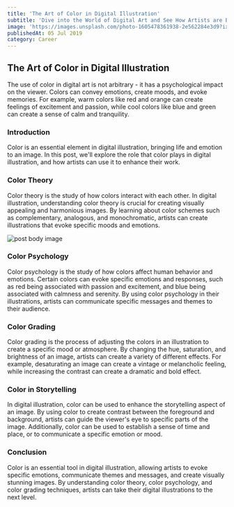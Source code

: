 ```yaml
---
title: 'The Art of Color in Digital Illustration'
subtitle: 'Dive into the World of Digital Art and See How Artists are Breathing Life into Their Creative Vision to Create Spellbinding Stories.'
image: 'https://images.unsplash.com/photo-1605478361938-2e562284e3d9?ixlib=rb-4.0.3&ixid=MnwxMjA3fDB8MHxzZWFyY2h8MzR8fGJsYWNrJTIwYXJ0fGVufDB8fDB8fA%3D%3D&auto=format&fit=crop&w=1800&q=60'
publishedAt: 05 Jul 2019
category: Career
---
```


## The Art of Color in Digital Illustration

The use of color in digital art is not arbitrary - it has a psychological impact on the viewer. Colors can convey emotions, create moods, and evoke memories. For example, warm colors like red and orange can create feelings of excitement and passion, while cool colors like blue and green can create a sense of calm and tranquility.

### Introduction

Color is an essential element in digital illustration, bringing life and emotion to an image. In this post, we'll explore the role that color plays in digital illustration, and how artists can use it to enhance their work.

### Color Theory

Color theory is the study of how colors interact with each other. In digital illustration, understanding color theory is crucial for creating visually appealing and harmonious images. By learning about color schemes such as complementary, analogous, and monochromatic, artists can create illustrations that evoke specific moods and emotions.

<Image
  alt="post body image"
  caption="Image from unsplash"
  src="https://images.unsplash.com/photo-1568733873715-f9d497a47ea0?ixlib=rb-4.0.3&ixid=MnwxMjA3fDB8MHxwaG90by1wYWdlfHx8fGVufDB8fHx8&auto=format&fit=crop&w=2070&q=80"
/>

### Color Psychology

Color psychology is the study of how colors affect human behavior and emotions. Certain colors can evoke specific emotions and responses, such as red being associated with passion and excitement, and blue being associated with calmness and serenity. By using color psychology in their illustrations, artists can communicate specific messages and themes to their audience.

### Color Grading

Color grading is the process of adjusting the colors in an illustration to create a specific mood or atmosphere. By changing the hue, saturation, and brightness of an image, artists can create a variety of different effects. For example, desaturating an image can create a vintage or melancholic feeling, while increasing the contrast can create a dramatic and bold effect.

### Color in Storytelling

In digital illustration, color can be used to enhance the storytelling aspect of an image. By using color to create contrast between the foreground and background, artists can guide the viewer's eye to specific parts of the image. Additionally, color can be used to establish a sense of time and place, or to communicate a specific emotion or mood.

### Conclusion

Color is an essential tool in digital illustration, allowing artists to evoke specific emotions, communicate themes and messages, and create visually stunning images. By understanding color theory, color psychology, and color grading techniques, artists can take their digital illustrations to the next level.
